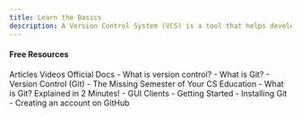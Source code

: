```yaml
---
title: Learn the Basics
description: A Version Control System (VCS) is a tool that helps developers manage changes to their code over time. It allows multiple versions of a project to exist simultaneously, making it easier to collaborate with others and maintain a record of all modifications.
---
```


#### Free Resources


<Tabs defaultValue="article">
<TabsList>
<TabsTrigger value="article">Articles</TabsTrigger>
<TabsTrigger value="video">Videos</TabsTrigger>
<TabsTrigger value="official">Official Docs</TabsTrigger>
</TabsList>

<TabsContent value="article">
<Note type="note" title="article">
- <Link href="https://www.atlassian.com/git/tutorials/what-is-version-control">What is version control?</Link>
- <Link href="https://www.datacamp.com/blog/all-about-git">What is Git?</Link>
- <Link href="https://missing.csail.mit.edu/2020/version-control/">Version Control (Git) - The Missing Semester of Your CS Education</Link>
</Note>
</TabsContent>
<TabsContent value="video">
<Note type="note" title="video" >
- <Link href="https://www.youtube.com/watch?v=2ReR1YJrNOM">What is Git? Explained in 2 Minutes!</Link>
</Note>
</TabsContent>
<TabsContent value="official">
<Note type="note" title="official" >
- <Link href="https://git-scm.com/downloads/guis">GUI Clients</Link>
- <Link href="https://git-scm.com/book/en/v2/Getting-Started-Installing-Git">Getting Started - Installing Git</Link>
- <Link href="https://docs.github.com/en/get-started/start-your-journey/creating-an-account-on-github">Creating an account on GitHub</Link>
</Note>
</TabsContent>
</Tabs>